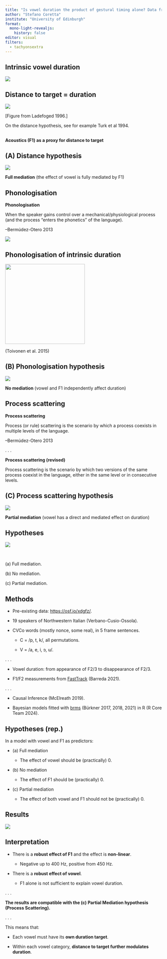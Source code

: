 ```yaml
---
title: "Is vowel duration the product of gestural timing alone? Data from Northwestern Italian"
author: "Stefano Coretta"
institute: "University of Edinburgh"
format:
  mono-light-revealjs:
    history: false
editor: visual
filters:
  - tachyonsextra
---
```


## Intrinsic vowel duration

![](images/intrinsic.png){fig-align="center"}

## Distance to target = duration

![](images/eke-aka-01.png){fig-align="center"}

\[Figure from Ladefoged 1996.\]

On the distance hypothesis, see for example Turk et al 1994.

##   {background-color="var(--inverse)"}

::: f1
**Acoustics (F1) as a proxy for distance to target**
:::

## (A) Distance hypothesis

![](images/dag-a.png){fig-align="center"}

**Full mediation** (the effect of vowel is fully mediated by F1)

## Phonologisation

::: box-note
**Phonologisation**

When the speaker gains control over a mechanical/physiological process (and the process "enters the phonetics" of the language).

--Bermúdez-Otero 2013
:::

![](images/life-cycle.png){fig-align="center"}

## Phonologisation of intrinsic duration

![](images/intrinsic-phonologised.png){fig-align="center" width="256"}

(Toivonen et al. 2015)

## (B) Phonologisation hypothesis

![](images/dag-b.png){fig-align="center"}

**No mediation** (vowel and F1 independently affect duration)

## Process scattering

::: box-note
**Process scattering**

Process (or rule) scattering is the scenario by which a process coexists in multiple levels of the language.

--Bermúdez-Otero 2013
:::

. . .

::: box-tip
**Process scattering (revised)**

Process scattering is the scenario by which two versions of the same process coexist in the language, either in the same level or in consecutive levels.
:::

## (C) Process scattering hypothesis

![](images/dag-c.png){fig-align="center"}

**Partial mediation** (vowel has a direct and mediated effect on duration)

## Hypotheses

![](images/vdur-dags-3.png){fig-align="center"}

<br>

\(a\) Full mediation.

\(b\) No mediation.

\(c\) Partial mediation.

## Methods

::: box-note
-   Pre-existing data: <https://osf.io/xdgfz/>.

-   19 speakers of Northwestern Italian (Verbano-Cusio-Ossola).

-   CVCo words (mostly nonce, some real), in 5 frame sentences.

    -   C = /p, t, k/, all permutations.

    -   V = /a, e, i, ɔ, u/.
:::

. . .

::: box-tip
-   Vowel duration: from appearance of F2/3 to disappearance of F2/3.

-   F1/F2 measurements from [FastTrack](https://github.com/santiagobarreda/FastTrack) (Barreda 2021).
:::

. . .

::: box-note
-   Causal Inference (McElreath 2019).

-   Bayesian models fitted with [brms](https://paul-buerkner.github.io/brms/) (Bürkner 2017, 2018, 2021) in R (R Core Team 2024).
:::

## Hypotheses (rep.)

::: box-warning
In a model with vowel and F1 as predictors:

-   \(a\) Full mediation

    -   The effect of vowel should be (practically) 0.

-   \(b\) No mediation

    -   The effect of F1 should be (practically) 0.

-   \(c\) Partial mediation

    -   The effect of both vowel and F1 should not be (practically) 0.
:::

## Results

![](images/bms1-pred-plot-ms-hz.png){fig-align="center"}

## Interpretation

::: box-note
-   There is a **robust effect of F1** and the effect is **non-linear**.

    -   Negative up to 400 Hz, positive from 450 Hz.

-   There is a **robust effect of vowel**.

    -   F1 alone is not sufficient to explain vowel duration.
:::

. . .

::: box-tip
**The results are compatible with the (c) Partial Mediation hypothesis (Process Scattering).**
:::

. . .

::: box-note
This means that:

-   Each vowel must have its **own duration target**.

-   Within each vowel category, **distance to target further modulates duration**.
:::
